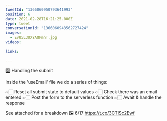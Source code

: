 ```yaml
---
tweetId: "1366060950793641993"
position: 6
date: 2021-02-28T16:21:25.000Z
type: tweet
conversationId: "1366060943562727424"
images:
  - EvU5L3UXYAQPmnT.jpg
videos:
  
links:
  
---
```

3️⃣ Handling the submit

Inside the 'useEmail' file we do a series of things:

👉🏻 Reset all submit state to default values
👉🏻 Check there was an email entered
👉🏻 Post the form to the serverless function
👉🏻 Await &amp; handle the response

See attached for a breakdown 🖼️ 6/17 https://t.co/3CTISc2Ewf
